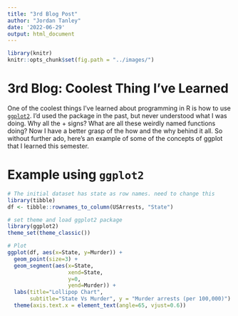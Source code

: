 ```yaml
---
title: "3rd Blog Post"
author: "Jordan Tanley"
date: '2022-06-29'
output: html_document
---
```


```r
library(knitr)
knitr::opts_chunk$set(fig.path = "../images/")
```


# 3rd Blog: Coolest Thing I've Learned

One of the coolest things I've learned about programming in R is how to use [`ggplot2`](file:///Users/jordantanley/Downloads/data-visualization%20(2).pdf). I'd used the package in the past, but never understood what I was doing. Why all the + signs? What are all these weirdly named functions doing? Now I have a better grasp of the how and the why behind it all. So without further ado, here's an example of some of the concepts of ggplot that I learned this semester. 

# Example using `ggplot2`

```r
# The initial dataset has state as row names. need to change this
library(tibble)
df <- tibble::rownames_to_column(USArrests, "State")

# set theme and load ggplot2 package
library(ggplot2)
theme_set(theme_classic())

# Plot
ggplot(df, aes(x=State, y=Murder)) + 
  geom_point(size=3) + 
  geom_segment(aes(x=State, 
                   xend=State, 
                   y=0, 
                   yend=Murder)) + 
  labs(title="Lollipop Chart", 
       subtitle="State Vs Murder", y = "Murder arrests (per 100,000)")  + 
  theme(axis.text.x = element_text(angle=65, vjust=0.6))
```









